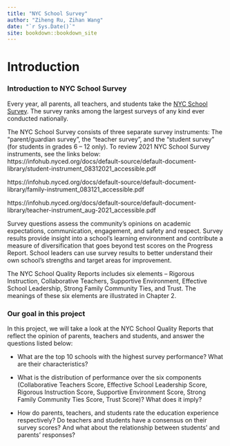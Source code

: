 ```yaml
--- 
title: "NYC School Survey"
author: "Ziheng Ru, Zihan Wang"
date: "`r Sys.Date()`"
site: bookdown::bookdown_site
---
```


# Introduction

### Introduction to NYC School Survey

Every year, all parents, all teachers, and students take the [NYC School Survey](https://infohub.nyced.org/reports/school-quality/nyc-school-survey). The survey ranks among the largest surveys of any kind ever conducted nationally. 

The NYC School Survey consists of three separate survey instruments: The “parent/guardian
survey”, the “teacher survey”, and the “student survey” (for students in grades 6 – 12 only).
To review 2021 NYC School Survey instruments, see the links below:
\
https://infohub.nyced.org/docs/default-source/default-document-library/student-instrument_08312021_accessible.pdf \

https://infohub.nyced.org/docs/default-source/default-document-library/family-instrument_083121_accessible.pdf \

https://infohub.nyced.org/docs/default-source/default-document-library/teacher-instrument_aug-2021_accessible.pdf \


Survey questions assess the community's opinions on academic expectations, communication, engagement, and safety and respect. Survey results provide insight into a school's learning environment and contribute a measure of diversification that goes beyond test scores on the Progress Report. School leaders can use survey results to better understand their own school's strengths and target areas for improvement.

The NYC School Quality Reports includes six elements -- Rigorous Instruction, Collaborative
Teachers, Supportive Environment, Effective School Leadership, Strong Family Community Ties, and Trust. The meanings of these six elements are illustrated in Chapter 2. 

### Our goal in this project
In this project, we will take a look at the NYC School Quality Reports that reflect the opinion of parents, teachers and students, and answer the questions listed below:

- What are the top 10 schools with the highest survey performance? What are their characteristics?

- What is the distribution of performance over the six components (Collaborative Teachers
Score, Effective School Leadership Score, Rigorous Instruction Score, Supportive
Environment Score, Strong Family Community Ties Score, Trust Score)? What does it imply?

- How do parents, teachers, and students rate the education experience respectively? Do teachers and students have a consensus on their survey scores? And what about the
relationship between students' and parents’ responses?

